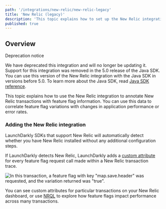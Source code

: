 ```yaml
---
path: '/integrations/new-relic/new-relic-legacy'
title: 'New Relic (legacy)'
description: 'This topic explains how to set up the New Relic integration to annotate New Relic transactions with feature flag information.'
published: true
---
```


## Overview

<Callout intent="alert">
<CalloutTitle>Deprecation notice</CalloutTitle>
<CalloutDescription>

We have deprecated this integration and will no longer be updating it. Support for this integration was removed in the 5.0 release of the Java SDK. You can use this version of the New Relic integration with the Java SDK in versions before 5.0. To learn more about the Java SDK, read [Java SDK reference](/sdk/server-side/java).

</CalloutDescription>
</Callout>

This topic explains how to use the New Relic integration to annotate New Relic transactions with feature flag information. You can use this data to correlate feature flag variations with changes in application performance or error rates.

### Adding the New Relic integration

LaunchDarkly SDKs that support New Relic will automatically detect whether you have New Relic installed without any additional configuration steps.

If LaunchDarkly detects New Relic, LaunchDarkly adds a [custom attribute](https://docs.newrelic.com/docs/telemetry-data-platform/custom-data/custom-events/apm-report-custom-events-attributes/) for every feature flag request call made within a New Relic transaction trace.

![In this transaction, a feature flag with key "map.save.header" was requested, and the variation returned was "true".](../images/new-relic-custom-attribute.png)

You can see custom attributes for particular transactions on your New Relic dashboard, or use [NRQL](https://docs.newrelic.com/docs/query-your-data/nrql-new-relic-query-language/get-started/nrql-syntax-clauses-functions/) to explore how feature flags impact performance across many transactions.
